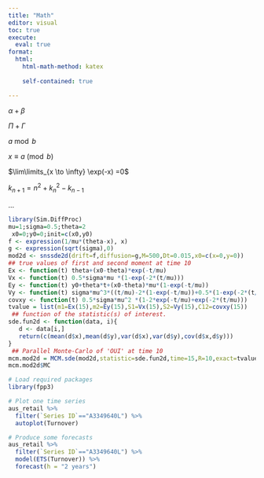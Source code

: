 ```yaml
---
title: "Math"
editor: visual
toc: true
execute: 
  eval: true
format:
  html:
    html-math-method: katex
    
    self-contained: true 

---
```


$\alpha + \beta$

$\Pi + \Gamma$

$a \bmod b$

$x \equiv a \pmod{b}$

$\lim\limits_{x \to \infty} \exp(-x) =0$

$k_{n+1} = n^2 +k_n^2 - k_{n-1}$

$\dots$

```r
library(Sim.DiffProc)
mu=1;sigma=0.5;theta=2
 x0=0;y0=0;init=c(x0,y0)
f <- expression(1/mu*(theta-x), x)  
g <- expression(sqrt(sigma),0)
mod2d <- snssde2d(drift=f,diffusion=g,M=500,Dt=0.015,x0=c(x=0,y=0))
## true values of first and second moment at time 10
Ex <- function(t) theta+(x0-theta)*exp(-t/mu)
Vx <- function(t) 0.5*sigma*mu *(1-exp(-2*(t/mu)))
Ey <- function(t) y0+theta*t+(x0-theta)*mu*(1-exp(-t/mu))
Vy <- function(t) sigma*mu^3*((t/mu)-2*(1-exp(-t/mu))+0.5*(1-exp(-2*(t/mu))))
covxy <- function(t) 0.5*sigma*mu^2 *(1-2*exp(-t/mu)+exp(-2*(t/mu)))
tvalue = list(m1=Ex(15),m2=Ey(15),S1=Vx(15),S2=Vy(15),C12=covxy(15))
 ## function of the statistic(s) of interest.
sde.fun2d <- function(data, i){
   d <- data[i,]
   return(c(mean(d$x),mean(d$y),var(d$x),var(d$y),cov(d$x,d$y)))
}
 ## Parallel Monte-Carlo of 'OUI' at time 10
mcm.mod2d = MCM.sde(mod2d,statistic=sde.fun2d,time=15,R=10,exact=tvalue,parallel="snow",ncpus=2)
mcm.mod2d$MC
```

```{=tex}
\begin{equation*}
\begin{cases}
\begin{split}
dX_{t} &= \left( \alpha \, X_{t} \, \left( 1 - \frac{X_{t}}{\beta} \right) - \frac{\delta \, X_{t}^2 \, Y_{t}}{\left( \kappa + X_{t}^2 \right)} \right) \:dt +  \sqrt{\sigma_{1}} \, X_{t} \, \left( 1 - Y_{t} \right) \:dW_{1,t} \\
dY_{t} &= \left( \frac{\gamma \, X_{t}^2 \, Y_{t}}{\left( \kappa + X_{t}^2 \right)} - \mu \, Y_{t}^2 \right) \:dt +  \left| \sigma_{2}\right|  \, Y_{t} \, \left( 1 - X_{t} \right) \:dW_{2,t}
\end{split}
\end{cases}
\end{equation*}
```
```{=tex}
\begin{equation}
\begin{cases}
\begin{split}
\frac{d}{dt} m_{1}(t) ~&= \frac{\left( \theta - m_{1}(t) \right)}{\mu} \\
\frac{d}{dt} m_{2}(t) ~&= m_{1}(t) \\
\frac{d}{dt} S_{1}(t) ~&= \sigma - 2 \, \left( \frac{S_{1}(t)}{\mu} \right) \\
\frac{d}{dt} S_{2}(t) ~&= 2 \, C_{12}(t) \\
\frac{d}{dt} C_{12}(t) &= S_{1}(t) - \frac{C_{12}(t)}{\mu}
\end{split}
\end{cases}
\end{equation}
```
```{=tex}
\begin{equation}
 \left.\begin{aligned}
        B'&=-\partial \times E,\\
        E'&=\partial \times B - 4\pi j,
       \end{aligned}
 \right\}
 \qquad \text{Maxwell's equations}
\end{equation}
```
```{=tex}
\numberwithin{equation}{subsection}
\section{First Section}
\subsection{A subsection}
\begin{equation}
  L' = {L}{\sqrt{1-\frac{v^2}{c^2}}}
\end{equation}
```
```r

# Load required packages
library(fpp3)

# Plot one time series
aus_retail %>%
  filter(`Series ID`=="A3349640L") %>%
  autoplot(Turnover)

# Produce some forecasts
aus_retail %>%
  filter(`Series ID`=="A3349640L") %>%
  model(ETS(Turnover)) %>%
  forecast(h = "2 years")

```
